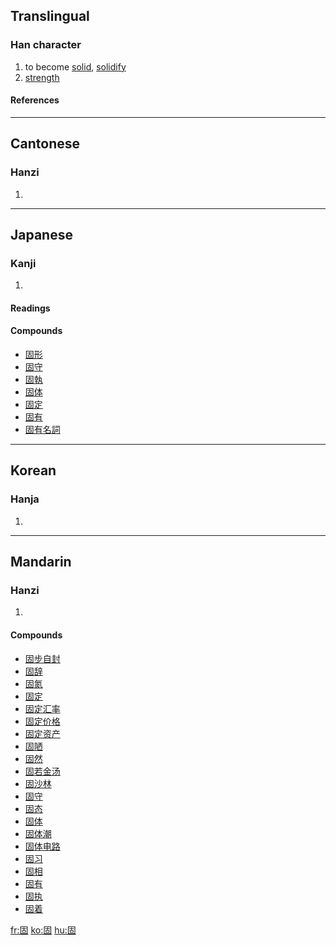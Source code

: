 ==Translingual==
===Han character===
{{Han char|rn=31|rad=囗|as=05|sn=8|four=6060<sub>4</sub>|canj=田十口 (WJR)|ids=⿴[[囗]][[古]]}}
# to become [[solid]], [[solidify]]
# [[strength]]
====References====
{{Han ref|kx=0218.030|dkj=04745|dj=0445.230|hdz=10716.090|uh=56FA|ud=22266|bh=A954|bd=43348}}
----

==Cantonese==
===Hanzi===
{{yue-hanzi|jyut=|y=gu3}}
# {{defn|Cantonese}}
----
==Japanese==
===Kanji===
{{ja-kanji|grade=4|rs=囗05}}
# {{defn|Japanese}} 
====Readings====
{{ja-readings|on=[[こ]] (ko)|kun=[[かためる]] (katameru), [[かため]] (katame), [[かたい]] (katai)}}

====Compounds====
*[[固形]]
*[[固守]]
*[[固執]]
*[[固体]]
*[[固定]]
*[[固有]]
*[[固有名詞]]
----
==Korean==
===Hanja===
{{ko-hanja|hangeul=고|rv=go|mr=ko}}
# {{defn|Korean}}
----
==Mandarin==
===Hanzi===
{{cmn-hanzi|pin=[[gù]] (gu4)|wg=ku<sup>4</sup>}}
# {{defn|Mandarin}}

====Compounds====
*[[固步自封]]
*[[固辞]]
*[[固氮]]
*[[固定]]
*[[固定汇率]]
*[[固定价格]]
*[[固定资产]]
*[[固陋]]
*[[固然]]
*[[固若金汤]]
*[[固沙林]]
*[[固守]]
*[[固态]]
*[[固体]]
*[[固体潮]]
*[[固体电路]]
*[[固习]]
*[[固相]]
*[[固有]]
*[[固执]]
*[[固着]]

[[fr:固]]
[[ko:固]]
[[hu:固]]